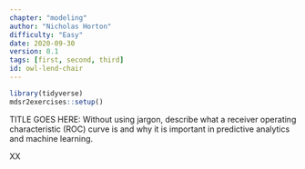 ```yaml
---
chapter: "modeling"
author: "Nicholas Horton"
difficulty: "Easy"
date: 2020-09-30 
version: 0.1
tags: [first, second, third]
id: owl-lend-chair
---
```


```r
library(tidyverse)
mdsr2exercises::setup()
```

TITLE GOES HERE: Without using jargon, describe what a receiver operating characteristic (ROC) curve is and why it is important in predictive analytics and machine learning.

 <!--begin-answer-->

XX

 <!--end-answer-->
  
